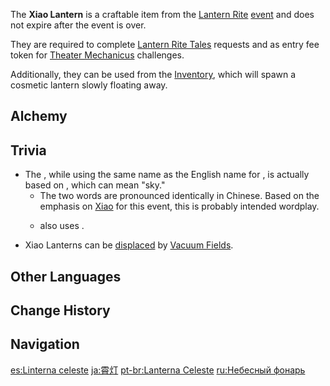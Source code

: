 {{Item Infobox
|id           = 200004
|image        = Item Xiao Lantern.png
|type         = Lantern Rite Materials
|group        = Event Items
|invCategory  = Precious Items
|event        = Lantern Rite
|quality      = 4
|description  = It floats away carrying beautiful wishes. Can be crafted at a [[Crafting Bench]].
|source1      = [[Crafting]]
|recipe       = Exclusive during the [[Lantern Rite]] Event
}}
The '''Xiao Lantern''' is a craftable item from the [[Lantern Rite]] [[event]] and does not expire after the event is over.

They are required to complete [[Lantern Rite Tales]] requests and as entry fee token for [[Theater Mechanicus]] challenges.

Additionally, they can be used from the [[Inventory]], which will spawn a cosmetic lantern slowly floating away.

==Alchemy==
{{Recipe
|type = Crafting
|Lantern Fiber = 1
|Wick Material = 1
|Plaustrite Shard = 1
|Mora = 50
|sort = Lantern Fiber;Wick Material;Plaustrite Shard;Mora
}}

==Trivia==
*The {{Lang|Xiao Lantern|zh=霄灯|zh_rm=Xiāodēng}}, while using the same name as the English name for {{Lang|[[Xiao]]|zh=魈|zh_rm=Xiāo}}, is actually based on {{Lang|mini=1|zh=霄|zh_rm=xiāo}}, which can mean "sky."
** The two words are pronounced identically in Chinese. Based on the emphasis on [[Xiao]] for this event, this is probably intended wordplay.
** {{Lang|[[Lantern Rite#Xiao Market|Xiao Market]]|zh=霄市|zh_rm=Xiāoshì}} also uses {{Lang|mini=1|zh=霄|zh_rm=xiāo}}.
*Xiao Lanterns can be [[displacement|displaced]] by [[Vacuum Field]]s.

==Other Languages==
{{Other Languages
|en      = Xiao Lantern
|zhs     = 霄灯
|zhs_rm  = Xiāodēng
|zht     = 霄燈
|zht_rm  = Xiāodēng
|zh_tl   = Celestial Lantern
|ja      = 霄灯
|ja_rm   = Shoutou
|ja_tl   = Celestial Lantern
|ko      = 소등
|ko_rm   = Sodeung
|ko_tl   = Celestial Lantern
|es      = Linterna celeste
|es_tl   = Celestial Lantern
|fr      = Lanterne céleste
|fr_tl   = Celestial Lantern
|ru      = Небесный фонарь
|ru_tl   = Heavenly Lantern
|th      = โคม Xiao
|th_rm   = Khom Xiao
|th_tl   = Xiao Lantern
|vi      = Đèn Tiêu
|vi_tl   = 
|de      = Laterne
|de_tl   = Lantern
|id      = Lentera Xiao
|id_tl   = Xiao Lantern
|pt      = Lanterna Celeste
|pt_tl   = Celestial Lantern
|tr      = Xiao Feneri
|tr_tl   = 
|it      = Lanterna Xiao
|it_tl   = 
}}

==Change History==
{{Change History|1.3}}

==Navigation==
{{Precious Navbox|Item}}

[[es:Linterna celeste]]
[[ja:霄灯]]
[[pt-br:Lanterna Celeste]]
[[ru:Небесный фонарь]]